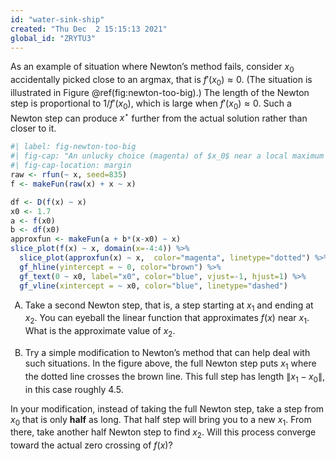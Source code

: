 ```yaml
---
id: "water-sink-ship"
created: "Thu Dec  2 15:15:13 2021"
global_id: "ZRYTU3"
---
```


As an example of situation where Newton's method fails, consider $x_0$ accidentally picked close to an argmax, that is $f'(x_0) \approx 0$.  (The situation is illustrated in Figure \@ref(fig:newton-too-big).) The length of the Newton step is proportional to $1/f'(x_0)$, which is large when $f'(x_0) \approx 0$. Such a Newton step can produce $x^\star$ further from the actual solution rather than closer to it. 

```r
#| label: fig-newton-too-big
#| fig-cap: "An unlucky choice (magenta) of $x_0$ near a local maximum has resulted in a Newton step that is too long. The Newton step creates $x_1 \\approx -3$, far to the left of the actual zero crossing which is near $x\\approx 0$."
#| fig-cap-location: margin
raw <- rfun(~ x, seed=835)
f <- makeFun(raw(x) + x ~ x)

df <- D(f(x) ~ x)
x0 <- 1.7
a <- f(x0)
b <- df(x0)
approxfun <- makeFun(a + b*(x-x0) ~ x)
slice_plot(f(x) ~ x, domain(x=-4:4)) %>%
  slice_plot(approxfun(x) ~ x,  color="magenta", linetype="dotted") %>%
  gf_hline(yintercept = ~ 0, color="brown") %>%
  gf_text(0 ~ x0, label="x0", color="blue", vjust=-1, hjust=1) %>%
  gf_vline(xintercept = ~ x0, color="blue", linetype="dashed")

```

A) Take a second Newton step, that is, a step starting at $x_1$ and ending at $x_2$. You can eyeball the linear function that approximates $f(x)$ near $x_1$. What is the approximate value of $x_2$.

B) Try a simple modification to Newton's method that can help deal with such situations. In the figure above, the full Newton step puts $x_1$ where the dotted line crosses the brown line. This full step has length $\| x_1 - x_0 \|$, in this case roughly 4.5. 

In your modification, instead of taking the full Newton step, take a step from $x_0$ that is only **half** as long. That half step will bring you to a new $x_1$. From there, take another half Newton step to find $x_2$. Will this process converge toward the actual zero crossing of $f(x)$?


